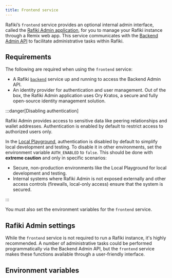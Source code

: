 ```yaml
---
title: Frontend service
---
```



Rafiki’s <LinkOut href="https://github.com/interledger/rafiki/tree/main/packages/frontend">`frontend`</LinkOut> service provides an optional internal admin interface, called the [Rafiki Admin application](/admin/admin-user-guide), for you to manage your Rafiki instance through a <LinkOut href="https://remix.run/">Remix</LinkOut> web app. This service communicates with the [Backend Admin API](/apis/graphql/admin-api-overview#backend-admin-api) to facilitate administrative tasks within Rafiki.

## Requirements

The following are required when using the `frontend` service:

- A Rafiki [`backend`](/integration/deployment/services/backend-service) service up and running to access the Backend Admin API.
- An identity provider for authentication and user management. Out of the box, the Rafiki Admin application uses <LinkOut href="https://www.ory.sh/docs/kratos/ory-kratos-intro">Ory Kratos</LinkOut>, a secure and fully open-source identity management solution.

:::danger[Disabling authentication]

Rafiki Admin provides access to sensitive data like peering relationships and wallet addresses. Authentication is enabled by default to restrict access to authorized users only.

In the [Local Playground](/integration/playground/overview#rafiki-admin), authentication is disabled by default to simplify local development and testing. To disable it in other environments, set the environment variable `AUTH_ENABLED` to `false`. This should be done with **extreme caution** and only in specific scenarios:

- Secure, non-production environments like the Local Playground for local development and testing.
- Internal systems where Rafiki Admin is not exposed externally and other access controls (firewalls, local-only access) ensure that the system is secured.

:::

You must also set the environment variables for the `frontend` service.

## Rafiki Admin settings

While the `frontend` service is not required to run a Rafiki instance, it's highly recommended. A number of administrative tasks could be performed programmatically via the Backend Admin API, but the `frontend` service makes these functions available through a user-friendly interface.

## Environment variables

<Frontend />
